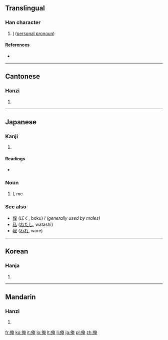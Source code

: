 ==Translingual==

===Han character===
{{Han char|rn=9|rad=人|as=08|sn=10|four=2421<sub>6</sub>|canj=人大中山 (OKLU)|ids=⿰[[亻]][[奄]]}}

# [[I]] ([[personal pronoun]])

====References====
* {{Han ref|kx=0106.210|dkj=00736|dj=0227.040|hdz=10173.020|uh=4FFA|ud=20474|bh=ADCD|bd=44493}}

----

==Cantonese==

===Hanzi===
{{yue-hanzi|jyut=|y=yim3}}

# {{defn|Cantonese}}

----

==Japanese==

===Kanji===
{{ja-kanji|grade=|rs=人08}}

# {{defn|Japanese}}

====Readings====
* {{ja-readings|on=[[えん]] (en)|kun=[[おれ]] (ore)}}

===Noun===
{{ja-pos|k|pronoun|hira=おれ|rom=ore}}
# [[I]], me

===See also===
* [[僕]] (ぼく, boku) ''I (generally used by males)''
* [[私]] ([[わたし]], watashi)
* [[我]] ([[われ]], ware)

----

==Korean==

===Hanja===
{{ko-hanja|hangeul=[[엄]], [[업]]|rv=eom, eop|mr=ŏm, ŏp}}

# {{defn|Korean}}

----

==Mandarin==

===Hanzi===
{{cmn-hanzi|pin=[[ǎn]] ([[an3]])|wg=an<sup>3</sup>}}

# {{defn|Mandarin}}

[[fr:俺]]
[[ko:俺]]
[[it:俺]]
[[lo:俺]]
[[lt:俺]]
[[li:俺]]
[[ja:俺]]
[[pl:俺]]
[[zh:俺]]